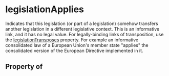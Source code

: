 # legislationApplies

Indicates that this legislation (or part of a legislation) somehow transfers another legislation in a different legislative context. This is an informative link, and it has no legal value. For legally-binding links of transposition, use the <a href="/legislationTransposes">legislationTransposes</a> property. For example an informative consolidated law of a European Union's member state "applies" the consolidated version of the European Directive implemented in it.

## Property of



